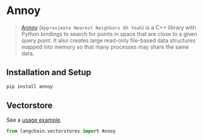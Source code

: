 # Annoy

> [Annoy](https://github.com/spotify/annoy) (`Approximate Nearest Neighbors Oh Yeah`) is a C++ library with Python bindings to search for points in space that are close to a given query point. It also creates large read-only file-based data structures mapped into memory so that many processes may share the same data. 
## Installation and Setup


```bash
pip install annoy
```


## Vectorstore

See a [usage example](/docs/integrations/vectorstores/annoy).

```python
from langchain.vectorstores import Annoy
```
